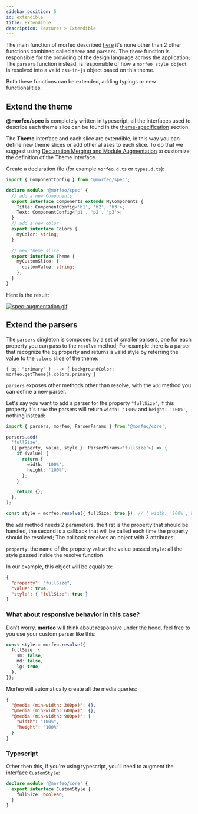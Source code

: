 ```yaml
---
sidebar_position: 5
id: extendible
title: Extendible
description: Features > Extendible
---
```


The main function of morfeo described [here](../Introduction/base-api.mdx) it's none other than 2 other functions combined called `theme` and `parsers`.
The `theme` function is responsible for the providing of the design language across the application;
The `parsers` function instead, is responsible of how a `morfeo style object` is resolved into a valid `css-in-js` object based on this theme.

Both these functions can be extended, adding typings or new functionalities.

## Extend the theme

**@morfeo/spec** is completely written in typescript, all the interfaces used to describe each theme slice can be found in the [theme-specification](../ThemeSpecification/overview.mdx) section.

The **Theme** interface and each slice are extendible, in this way you can define new theme slices or add other aliases to each slice.
To do that we suggest using [Declaration Merging and Module Augmentation](https://www.typescriptlang.org/docs/handbook/declaration-merging.html) to customize the definition of the Theme interface.

Create a declaration file (for example `morfeo.d.ts` or `types.d.ts`):

```typescript title="morfeo.d.ts"
import { ComponentConfig } from '@morfeo/spec';

declare module '@morfeo/spec' {
  // add a new Components
  export interface Components extends MyComponents {
    Title: ComponentConfig<'h1', 'h2', 'h3'>;
    Text: ComponentConfig<'p1', 'p2', 'p3'>;
  }
  // add a new color
  export interface Colors {
    myColor: string;
  }

  // new theme slice
  export interface Theme {
    myCustomSlice: {
      customValue: string;
    };
  }
}
```

Here is the result:

[![spec-augmentation.gif](https://i.postimg.cc/L6WmdNX2/spec-augmentation.gif)](https://postimg.cc/sv5k7P7N)

## Extend the parsers

The `parsers` singleton is composed by a set of smaller parsers, one for each property you can pass to the `resolve` method;
For example there is a parser that recognize the `bg` property and returns a valid style by referring the value to the `colors` slice of the theme:

`{ bg: "primary" } ---> { backgroundColor: morfeo.getTheme().colors.primary }`

`parsers` exposes other methods other than resolve, with the `add` method you can define a new parser.

Let's say you want to add a parser for the property `"fullSize"`, if this property it's `true` the parsers will return `width: '100%'`and `height: '100%'`, nothing instead:

```typescript
import { parsers, morfeo, ParserParams } from '@morfeo/core';

parsers.add(
  'fullSize',
  ({ property, value, style }: ParserParams<'fullSize'>) => {
    if (value) {
      return {
        width: '100%',
        height: '100%',
      };
    }

    return {};
  },
);

const style = morfeo.resolve({ fullSize: true }); // { width: '100%', height: '100%' }
```

the `add` method needs 2 parameters, the first is the property that should be handled, the second is a callback that will be called each time the property should be resolved; The callback receives an object with 3 attributes:

`property`: the name of the property
`value`: the value passed
`style`: all the style passed inside the resolve function

In our example, this object will be equals to:

```json
{
  "property": "fullSize",
  "value": true,
  "style": { "fullSize": true }
}
```

### What about responsive behavior in this case?

Don't worry, **morfeo** will think about responsive under the hood, feel free to you use your custom parser like this:

```typescript
const style = morfeo.resolve({
  fullSize: {
    sm: false,
    md: false,
    lg: true,
  },
});
```

Morfeo will automatically create all the media queries:

```json
{
  "@media (min-width: 300px)": {},
  "@media (min-width: 600px)": {},
  "@media (min-width: 900px)": {
    "width": "100%",
    "height": "100%"
  }
}
```

### Typescript

Other then this, if you're using typescript, you'll need to augment the interface `CustomStyle`:

```typescript title="morfeo.d.ts"
declare module '@morfeo/core' {
  export interface CustomStyle {
    fullSize: boolean;
  }
}
```
